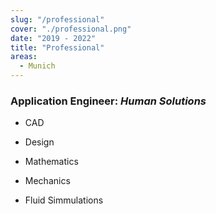 ```yaml
---
slug: "/professional"
cover: "./professional.png"
date: "2019 - 2022"
title: "Professional"
areas:
  - Munich
---
```


### Application Engineer: _Human Solutions_

<div style="text-align: left">

- CAD

- Design

- Mathematics

- Mechanics

- Fluid Simmulations

</div>
